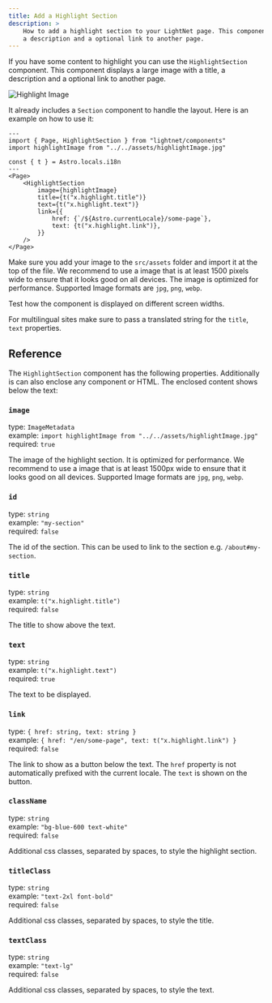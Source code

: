 ```yaml
---
title: Add a Highlight Section
description: >
    How to add a highlight section to your LightNet page. This component displays a large image with a title, 
    a description and a optional link to another page.
---
```



If you have some content to highlight you can use the `HighlightSection` component. This component displays a large 
image with a title, a description and a optional link to another page. 

![Highlight Image](./images/highlight.webp)

It already includes a `Section` component to handle the layout. Here is an example on how to use it:

```astro
---
import { Page, HighlightSection } from "lightnet/components"
import highlightImage from "../../assets/highlightImage.jpg"

const { t } = Astro.locals.i18n
---
<Page>
    <HighlightSection
        image={highlightImage}
        title={t("x.highlight.title")}
        text={t("x.highlight.text")}
        link={{
            href: {`/${Astro.currentLocale}/some-page`},
            text: {t("x.highlight.link")},
        }}
    />
</Page>
```

Make sure you add your image to the `src/assets` folder and import it at the top of the file. 
We recommend to use a image that is at least 1500 pixels wide to ensure that it looks good on all devices. The 
image is optimized for performance. Supported Image formats are `jpg`, `png`, `webp`.

<Aside type="caution">
Test how the component is displayed on different screen widths.
</Aside>

For multilingual sites make sure to pass a translated string for the `title`, `text` properties.

## Reference

The `HighlightSection` component has the following properties. Additionally is can also enclose any component or HTML. The enclosed content shows
below the text:

### `image`

type: `ImageMetadata` \
example: `import highlightImage from "../../assets/highlightImage.jpg"` \
required: `true`

The image of the highlight section. It is optimized for performance.
We recommend to use a image that is at least 1500px wide to ensure that it looks good on all devices. Supported Image formats are `jpg`, `png`, `webp`.

### `id`

type: `string` \
example: `"my-section"` \
required: `false`

The id of the section. This can be used to link to the section e.g. `/about#my-section`.

### `title`

type: `string` \
example: `t("x.highlight.title")` \
required: `false`

The title to show above the text.

### `text`

type: `string` \
example: `t("x.highlight.text")` \
required: `true`

The text to be displayed.

### `link`

type: `{ href: string, text: string }` \
example: `{ href: "/en/some-page", text: t("x.highlight.link") }` \
required: `false`

The link to show as a button below the text.
The `href` property is not automatically prefixed with the current locale.
The `text` is shown on the button.

### `className`

type: `string` \
example: `"bg-blue-600 text-white"` \
required: `false`

Additional css classes, separated by spaces, to style the highlight section.

### `titleClass`

type: `string` \
example: `"text-2xl font-bold"` \
required: `false`

Additional css classes, separated by spaces, to style the title.

### `textClass`

type: `string` \
example: `"text-lg"` \
required: `false`

Additional css classes, separated by spaces, to style the text.